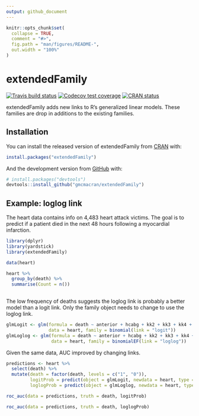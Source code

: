 ```yaml
---
output: github_document
---
```


<!-- README.md is generated from README.Rmd. Please edit that file -->

```r
knitr::opts_chunk$set(
  collapse = TRUE,
  comment = "#>",
  fig.path = "man/figures/README-",
  out.width = "100%"
)
```
# extendedFamily

<!-- badges: start -->
[![Travis build status](https://travis-ci.org/gmcmacran/extendedFamily.svg?branch=master)](https://travis-ci.org/gmcmacran/extendedFamily)
[![Codecov test coverage](https://codecov.io/gh/gmcmacran/extendedFamily/branch/master/graph/badge.svg)](https://codecov.io/gh/gmcmacran/extendedFamily?branch=master)
[![CRAN status](https://www.r-pkg.org/badges/version/extendedFamily)](https://cran.r-project.org/package=extendedFamily)
<!-- badges: end -->

extendedFamily adds new links to R's generalized linear models. These families are drop in additions to the existing families.

## Installation

You can install the released version of extendedFamily from [CRAN](https://CRAN.R-project.org) with:

``` r
install.packages("extendedFamily")
```

And the development version from [GitHub](https://github.com/) with:

``` r
# install.packages("devtools")
devtools::install_github("gmcmacran/extendedFamily")
```
## Example: loglog link

The heart data contains info on 4,483 heart attack victims. The goal is to predict if a patient died in the next 48 hours following a myocardial infarction.

```r
library(dplyr)
library(yardstick)
library(extendedFamily)

data(heart)

heart %>%
  group_by(death) %>%
  summarise(Count = n())
  
```

The low frequency of deaths suggests the loglog link is probably a better model than a logit link. Only the family object needs to change to use the loglog link. 

```r
glmLogit <- glm(formula = death ~ anterior + hcabg + kk2 + kk3 + kk4 + age2 + age3 + age4, 
                data = heart, family = binomial(link = "logit"))
glmLoglog <- glm(formula = death ~ anterior + hcabg + kk2 + kk3 + kk4 + age2 + age3 + age4, 
                 data = heart, family = binomialEF(link = "loglog"))
```

Given the same data, AUC improved by changing links.

```r
predictions <- heart %>%
  select(death) %>%
  mutate(death = factor(death, levels = c("1", "0")),
         logitProb = predict(object = glmLogit, newdata = heart, type = "response"),
         loglogProb = predict(object = glmLoglog, newdata = heart, type = "response"))

roc_auc(data = predictions, truth = death, logitProb)

roc_auc(data = predictions, truth = death, loglogProb)
```
